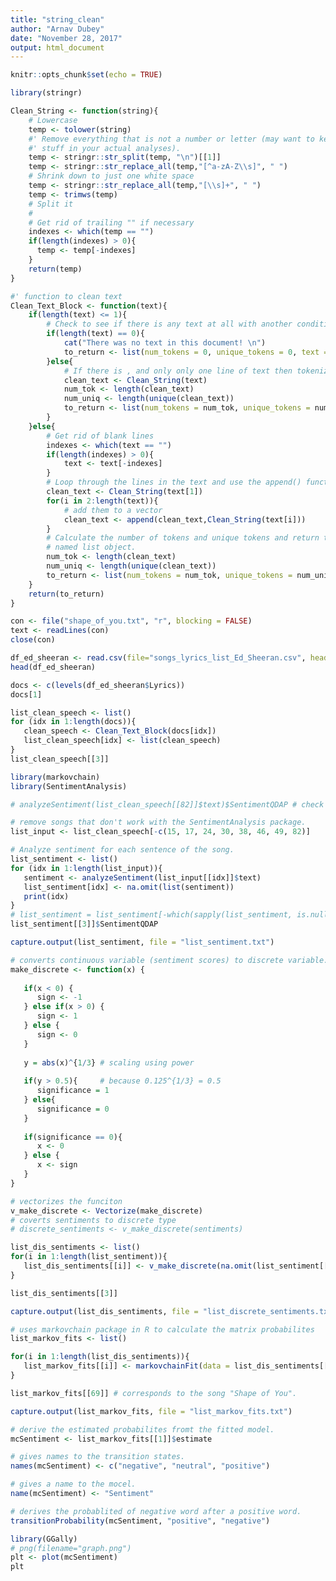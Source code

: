 ```yaml
---
title: "string_clean"
author: "Arnav Dubey"
date: "November 28, 2017"
output: html_document
---
```


```r
knitr::opts_chunk$set(echo = TRUE)
```


```r
library(stringr)

Clean_String <- function(string){
    # Lowercase
    temp <- tolower(string)
    #' Remove everything that is not a number or letter (may want to keep more 
    #' stuff in your actual analyses). 
    temp <- stringr::str_split(temp, "\n")[[1]]
    temp <- stringr::str_replace_all(temp,"[^a-zA-Z\\s]", " ")
    # Shrink down to just one white space
    temp <- stringr::str_replace_all(temp,"[\\s]+", " ")
    temp <- trimws(temp)
    # Split it
    # 
    # Get rid of trailing "" if necessary
    indexes <- which(temp == "")
    if(length(indexes) > 0){
      temp <- temp[-indexes]
    } 
    return(temp)
}
```


```r
#' function to clean text
Clean_Text_Block <- function(text){
    if(length(text) <= 1){
        # Check to see if there is any text at all with another conditional
        if(length(text) == 0){
            cat("There was no text in this document! \n")
            to_return <- list(num_tokens = 0, unique_tokens = 0, text = "")
        }else{
            # If there is , and only only one line of text then tokenize it
            clean_text <- Clean_String(text)
            num_tok <- length(clean_text)
            num_uniq <- length(unique(clean_text))
            to_return <- list(num_tokens = num_tok, unique_tokens = num_uniq, text = clean_text)
        }
    }else{
        # Get rid of blank lines
        indexes <- which(text == "")
        if(length(indexes) > 0){
            text <- text[-indexes]
        }  
        # Loop through the lines in the text and use the append() function to 
        clean_text <- Clean_String(text[1])
        for(i in 2:length(text)){
            # add them to a vector 
            clean_text <- append(clean_text,Clean_String(text[i]))
        }
        # Calculate the number of tokens and unique tokens and return them in a 
        # named list object.
        num_tok <- length(clean_text)
        num_uniq <- length(unique(clean_text))
        to_return <- list(num_tokens = num_tok, unique_tokens = num_uniq, text = clean_text)
    }
    return(to_return)
}
```


```r
con <- file("shape_of_you.txt", "r", blocking = FALSE)
text <- readLines(con)
close(con) 
```


```r
df_ed_sheeran <- read.csv(file="songs_lyrics_list_Ed_Sheeran.csv", header=TRUE, sep=",")
head(df_ed_sheeran)
```

```r
docs <- c(levels(df_ed_sheeran$Lyrics))
docs[1]
```


```r
list_clean_speech <- list()
for (idx in 1:length(docs)){
   clean_speech <- Clean_Text_Block(docs[idx])
   list_clean_speech[idx] <- list(clean_speech)
}
list_clean_speech[[3]]
```

```r
library(markovchain)
library(SentimentAnalysis)
```


```r

# analyzeSentiment(list_clean_speech[[82]]$text)$SentimentQDAP # check which songs don't work with the package.

# remove songs that don't work with the SentimentAnalysis package.
list_input <- list_clean_speech[-c(15, 17, 24, 30, 38, 46, 49, 82)]

# Analyze sentiment for each sentence of the song.
list_sentiment <- list()
for (idx in 1:length(list_input)){
   sentiment <- analyzeSentiment(list_input[[idx]]$text)
   list_sentiment[idx] <- na.omit(list(sentiment))
   print(idx)
}
# list_sentiment = list_sentiment[-which(sapply(list_sentiment, is.null))]
list_sentiment[[3]]$SentimentQDAP
```


```r
capture.output(list_sentiment, file = "list_sentiment.txt")
```


```r
# converts continuous variable (sentiment scores) to discrete variable.
make_discrete <- function(x) {
   
   if(x < 0) {
      sign <- -1 
   } else if(x > 0) {
      sign <- 1 
   } else {
      sign <- 0
   }
   
   y = abs(x)^{1/3} # scaling using power
   
   if(y > 0.5){     # because 0.125^{1/3} = 0.5
      significance = 1
   } else{
      significance = 0
   }
   
   if(significance == 0){
      x <- 0
   } else {
      x <- sign
   }
}

# vectorizes the funciton
v_make_discrete <- Vectorize(make_discrete)
# coverts sentiments to discrete type
# discrete_sentiments <- v_make_discrete(sentiments)

list_dis_sentiments <- list()
for(i in 1:length(list_sentiment)){
   list_dis_sentiments[[i]] <- v_make_discrete(na.omit(list_sentiment[[i]]$SentimentQDAP))
}

list_dis_sentiments[[3]]
```

```r
capture.output(list_dis_sentiments, file = "list_discrete_sentiments.txt")
```

```r
# uses markovchain package in R to calculate the matrix probabilites
list_markov_fits <- list()

for(i in 1:length(list_dis_sentiments)){
   list_markov_fits[[i]] <- markovchainFit(data = list_dis_sentiments[[i]], byrow = TRUE)
}

list_markov_fits[[69]] # corresponds to the song "Shape of You".
```

```r
capture.output(list_markov_fits, file = "list_markov_fits.txt")
```

```r
# derive the estimated probabilites fromt the fitted model.
mcSentiment <- list_markov_fits[[1]]$estimate 

# gives names to the transition states.
names(mcSentiment) <- c("negative", "neutral", "positive")

# gives a name to the mocel.
name(mcSentiment) <- "Sentiment"
```

```r
# derives the probablited of negative word after a positive word.
transitionProbability(mcSentiment, "positive", "negative")
```

```r
library(GGally)
# png(filename="graph.png")
plt <- plot(mcSentiment)
plt 
```

